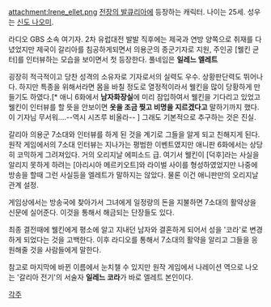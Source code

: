 attachment:Irene_ellet.png
[[전장의 발큐리아]]에 등장하는 캐릭터. 나이는 25세. 성우는 [[신도 나오미]].

라디오 GBS 소속 여기자. 2차 유럽대전 발발 직후에는 제국과 연방 양쪽으로 취재를 다녔었지만 제국이 갈리아를 침공하게되면서 의용군의 종군기자로 지원, 주인공 [웰킨 균터]를 인터뷰하는 모습을 보이면서 첫 등장한다. 풀네임은 '''일레느 엘레트'''

굉장히 적극적이고 당찬 성격의 소유자로 기자로서의 실력도 우수. 상황판단력도 뛰어나다. 하지만 특종을 위해서라면 몸을 바칠 정도로 열정적이라서 웰킨을 많이 당황하게 만들기도 하였다.[* 애니 6화에서 '''남자화장실'''에 미리 잠입하여서 웰킨을 기다리고 있었고 웰킨이 인터뷰를 할 뜻을 안보이면 '''옷을 조금 찢고 비명을 지르겠다고''' 말하기까지 했다. 이 기자님 무서워....--역시 시즈루 비올라-- ] 그래도 기본적으로 추구하는 것은 진실.

갈리아 의용군 7소대와 인터뷰를 하게 된 것을 계기로 그들을 알게 되고 친해지게 된다. 원작 게임에서의 7소대 인터뷰는 지나가는 평범한 이벤트였지만 애니판 6화에서는 상당히 코믹하게 그려져있다. 거의 오리지날 에피소드 급. 여기서 웰킨이 [덕후]라는 사실을 알리지 못하게 하려는 [아리시아 메르키오트]와 라이벌 사이를 형성하였었지만 나중에 방송을 할때 그런 사실등을 엘레트가 말하지는 않았다. 물론 이건 애니판만의 오리지날 관계 설정.

게임상에서는 방송국에 찾아가서 그녀에게 일정량의 돈을 지불하면 7소대의 활약상을 신문에 실어준다. 이것을 통해서 해금되는 단장들도 있다.

최종 결전때에 웰킨에게 평소에 알고 지내던 남자와 결혼하게 되어서 성을 '코라'로 변경하게 되었다는 것을 고백한다. 이후 라디오를 통해서 7소대의 활약을 알리고 그들을 응원해줄 것을 사람들에게 말한다.

참고로 마지막에 바뀐 이름에서 눈치챌 수 있지만 원작 게임에서 나레이션 역으로 나오는 '갈리아 전기'의 서술자 '''일레느 코라'''가 바로 엘레트 본인이다. 

[[각주]]
